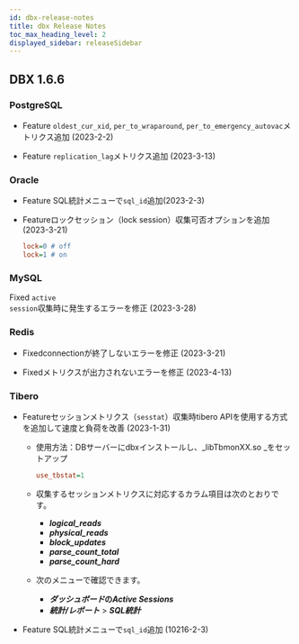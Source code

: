 ```yaml
---
id: dbx-release-notes
title: dbx Release Notes
toc_max_heading_level: 2
displayed_sidebar: releaseSidebar
---
```



## DBX 1.6.6

### PostgreSQL

- <Status>Feature</Status> <code>oldest_cur_xid</code>, <code>per_to_wraparound</code>, <code>per_to_emergency_autovac</code>メトリクス追加 (2023-2-2)

- <Status>Feature</Status> <code>replication_lag</code>メトリクス追加 (2023-3-13)

### Oracle

- <Status>Feature</Status> <UI>SQL統計</UI>メニューで<code>sql_id</code>追加(2023-2-3)

- <Status>Feature</Status>ロックセッション（lock session）収集可否オプションを追加 (2023-3-21)

  ```ini title=whatap.conf
  lock=0 # off
  lock=1 # on
  ```

### MySQL

<Status>Fixed</Status> <code>active session</code>収集時に発生するエラーを修正 (2023-3-28)

### Redis

- <Status>Fixed</Status>connectionが終了しないエラーを修正 (2023-3-21)

- <Status>Fixed</Status>メトリクスが出力されないエラーを修正 (2023-4-13)

### Tibero

- <Status>Feature</Status>セッションメトリクス（<code>sesstat</code>）収集時tibero APIを使用する方式を追加して速度と負荷を改善 (2023-1-31)

  - 使用方法：DBサーバーにdbxインストールし、_libTbmonXX.so _をセットアップ

    ```ini title=whatap.conf
    use_tbstat=1
    ```

  - 収集するセッションメトリクスに対応するカラム項目は次のとおりです。

    - **_logical_reads_**
    - **_physical_reads_**
    - **_block_updates_**
    - **_parse_count_total_**
    - **_parse_count_hard_**

  - 次のメニューで確認できます。

    - **_ダッシュボード_**の**_Active Sessions_**
    - **_統計/レポート_** > **_SQL統計_**

- <Status>Feature</Status> SQL統計メニューで`sql_id`追加 (10216-2-3)
